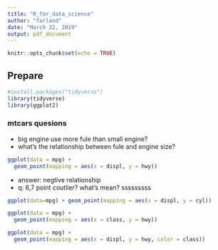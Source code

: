 ```yaml
---
title: "R_for_data_science"
author: "farland"
date: "March 22, 2019"
output: pdf_document
---
```


```r
knitr::opts_chunk$set(echo = TRUE)
```

## Prepare 

```r
#install.packages("tidyverse")
library(tidyverse)
library(ggplot2)
```
### mtcars quesions
- big engine use more fule than small engine?
- what's the relationship between fule and engine size?

```r
ggplot(data = mpg) + 
  geom_point(mapping = aes(x = displ, y = hwy))
```

- answer: negtive relationship
 - q: 6,7 point coutlier? what's mean? sssssssss
```r
ggplot(data=mpg) + geom_point(mapping = aes(x = displ, y = cyl))
```

```r
ggplot(data = mpg) + 
  geom_point(mapping = aes(x = class, y = hwy))
```
```r
ggplot(data = mpg) + 
  geom_point(mapping = aes(x = displ, y = hwy, color = class))
```

